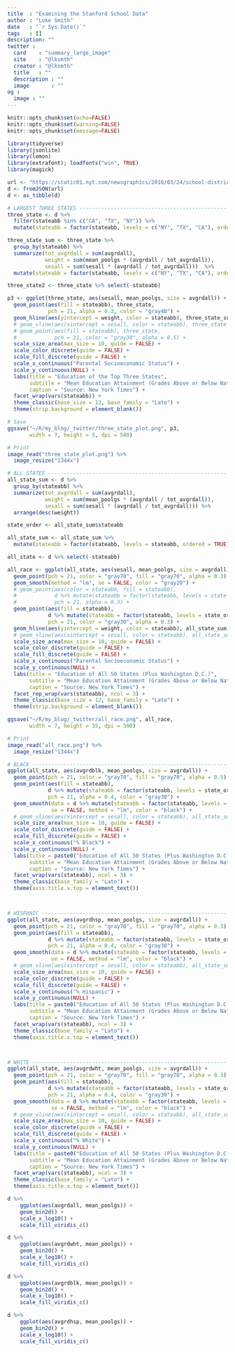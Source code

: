 ```yaml
---
title  : "Examining the Stanford School Data"
author : "Luke Smith"
date   : "`r Sys.Date()`"
tags   : []
description: ""
twitter :
  card    : "summary_large_image"
  site    : "@lksmth"
  creator : "@lksmth"
  title   : ""
  description : ""
  image       : ""
og :
  image : ""
---
```


```r
knitr::opts_chunk$set(echo=FALSE)
knitr::opts_chunk$set(warning=FALSE)
knitr::opts_chunk$set(message=FALSE)
```

```r
library(tidyverse)
library(jsonlite)
library(lemon)
library(extrafont); loadfonts("win", TRUE)
library(magick)
```

```r
url <- "https://static01.nyt.com/newsgraphics/2016/03/24/school-districts/7ce8537c7b0b8f55ca9a2328bd27b8e56d5542a7/districts2.json"
d <- fromJSON(url)
d <- as_tibble(d)
```

```r
# LARGEST THREE STATES ----------------------------------------------------
three_state <- d %>%
  filter(stateabb %in% c("CA", "TX", "NY")) %>%
  mutate(stateabb = factor(stateabb, levels = c("NY", "TX", "CA"), ordered = TRUE))

three_state_sum <- three_state %>%
  group_by(stateabb) %>%
  summarize(tot_avgrdall = sum(avgrdall),
            weight = sum(mean_poolgs * (avgrdall / tot_avgrdall)),
            sesall = sum(sesall * (avgrdall / tot_avgrdall)))  %>%
  mutate(stateabb = factor(stateabb, levels = c("NY", "TX", "CA"), ordered = TRUE))

three_state2 <- three_state %>% select(-stateabb)

p3 <- ggplot(three_state, aes(sesall, mean_poolgs, size = avgrdall)) +
  geom_point(aes(fill = stateabb), three_state,
             pch = 21, alpha = 0.3, color = "gray40") +
  geom_hline(aes(yintercept = weight, color = stateabb), three_state_sum) +
  # geom_vline(aes(xintercept = sesall, color = stateabb), three_state_sum) +
  # geom_point(aes(fill = stateabb), three_state,
  #            pch = 21, color = "gray30", alpha = 0.5) +
  scale_size_area(max_size = 10, guide = FALSE) +
  scale_color_discrete(guide = FALSE) +
  scale_fill_discrete(guide = FALSE) +
  scale_x_continuous("Parental Socioeconomic Status") +
  scale_y_continuous(NULL) +
  labs(title = "Education of the Top Three States",
       subtitle = "Mean Education Attainment (Grades Above or Below National Average)",
       caption = "Source: New York Times") +
  facet_wrap(vars(stateabb)) +
  theme_classic(base_size = 12, base_family = "Lato") +
  theme(strip.background = element_blank())

# Save
ggsave("~/R/my_blog/_twitter/three_state_plot.png", p3,
       width = 7, height = 5, dpi = 500)

# Print
image_read("three_state_plot.png") %>%
  image_resize("1344x")
```

```r
# ALL STATES --------------------------------------------------------------
all_state_sum <- d %>%
  group_by(stateabb) %>%
  summarize(tot_avgrdall = sum(avgrdall),
            weight = sum(mean_poolgs * (avgrdall / tot_avgrdall)),
            sesall = sum(sesall * (avgrdall / tot_avgrdall))) %>%
  arrange(desc(weight))

state_order <- all_state_sum$stateabb

all_state_sum <- all_state_sum %>%
  mutate(stateabb = factor(stateabb, levels = stateabb, ordered = TRUE))

all_state <- d %>% select(-stateabb)

all_race <- ggplot(all_state, aes(sesall, mean_poolgs, size = avgrdall)) +
  geom_point(pch = 21, color = "gray70", fill = "gray70", alpha = 0.3) +
  geom_smooth(method = "lm", se = FALSE, color = "gray20") +
  # geom_point(aes(color = stateabb, fill = stateabb), 
  #            d %>% mutate(stateabb = factor(stateabb, levels = state_order, ordered = TRUE)),
  #            pch = 21, alpha = 0.3) +
  geom_point(aes(fill = stateabb), 
             d %>% mutate(stateabb = factor(stateabb, levels = state_order, ordered = TRUE)),
             pch = 21, color = "gray30", alpha = 0.3) +
  geom_hline(aes(yintercept = weight, color = stateabb), all_state_sum) +
  # geom_vline(aes(xintercept = sesall, color = stateabb), all_state_sum) +
  scale_size_area(max_size = 10, guide = FALSE) +
  scale_color_discrete(guide = FALSE) +
  scale_fill_discrete(guide = FALSE) +
  scale_x_continuous("Parental Socioeconomic Status") +
  scale_y_continuous(NULL) +
  labs(title = "Education of All 50 States (Plus Washington D.C.)",
       subtitle = "Mean Education Attainment (Grades Above or Below National Average)",
       caption = "Source: New York Times") +
  facet_rep_wrap(vars(stateabb), ncol = 3) +
  theme_classic(base_size = 12, base_family = "Lato") +
  theme(strip.background = element_blank())

ggsave("~/R/my_blog/_twitter/all_race.png", all_race,
       width = 7, height = 35, dpi = 500)

# Print
image_read("all_race.png") %>%
  image_resize("1344x")
```

```r
# BLACK -------------------------------------------------------------------
ggplot(all_state, aes(avgrdblk, mean_poolgs, size = avgrdall)) +
  geom_point(pch = 21, color = "gray70", fill = "gray70", alpha = 0.5) +
  geom_point(aes(fill = stateabb), 
             d %>% mutate(stateabb = factor(stateabb, levels = state_order, ordered = TRUE)),
             pch = 21, alpha = 0.4, color = "gray30") +
  geom_smooth(data = d %>% mutate(stateabb = factor(stateabb, levels = state_order, ordered = TRUE)),
              se = FALSE, method = "lm", color = "black") +
  # geom_vline(aes(xintercept = sesall, color = stateabb), all_state_sum) +
  scale_size_area(max_size = 10, guide = FALSE) +
  scale_color_discrete(guide = FALSE) +
  scale_fill_discrete(guide = FALSE) +
  scale_x_continuous("% Black") +
  scale_y_continuous(NULL) +
  labs(title = paste0("Education of All 50 States (Plus Washington D.C.)"),
       subtitle = "Mean Education Attainment (Grades Above or Below National Average)",
       caption = "Source: New York Times") +
  facet_wrap(vars(stateabb), ncol = 3) +
  theme_classic(base_family = "Lato") +
  theme(axis.title.x.top = element_text())



# HISPANIC ----------------------------------------------------------------
ggplot(all_state, aes(avgrdhsp, mean_poolgs, size = avgrdall)) +
  geom_point(pch = 21, color = "gray70", fill = "gray70", alpha = 0.3) +
  geom_point(aes(fill = stateabb), 
             d %>% mutate(stateabb = factor(stateabb, levels = state_order, ordered = TRUE)),
             pch = 21, alpha = 0.4, color = "gray30") +
  geom_smooth(data = d %>% mutate(stateabb = factor(stateabb, levels = state_order, ordered = TRUE)),
              se = FALSE, method = "lm", color = "black") +
  # geom_vline(aes(xintercept = sesall, color = stateabb), all_state_sum) +
  scale_size_area(max_size = 10, guide = FALSE) +
  scale_color_discrete(guide = FALSE) +
  scale_fill_discrete(guide = FALSE) +
  scale_x_continuous("% Hispanic") +
  scale_y_continuous(NULL) +
  labs(title = paste0("Education of All 50 States (Plus Washington D.C.)"),
       subtitle = "Mean Education Attainment (Grades Above or Below National Average)",
       caption = "Source: New York Times") +
  facet_wrap(vars(stateabb), ncol = 3) +
  theme_classic(base_family = "Lato") +
  theme(axis.title.x.top = element_text())



# WHITE -------------------------------------------------------------------
ggplot(all_state, aes(avgrdwht, mean_poolgs, size = avgrdall)) +
  geom_point(pch = 21, color = "gray70", fill = "gray70", alpha = 0.3) +
  geom_point(aes(fill = stateabb), 
             d %>% mutate(stateabb = factor(stateabb, levels = state_order, ordered = TRUE)),
             pch = 21, alpha = 0.4, color = "gray30") +
  geom_smooth(data = d %>% mutate(stateabb = factor(stateabb, levels = state_order, ordered = TRUE)),
              se = FALSE, method = "lm", color = "black") +
  # geom_vline(aes(xintercept = sesall, color = stateabb), all_state_sum) +
  scale_size_area(max_size = 10, guide = FALSE) +
  scale_color_discrete(guide = FALSE) +
  scale_fill_discrete(guide = FALSE) +
  scale_x_continuous("% White") +
  scale_y_continuous(NULL) +
  labs(title = paste0("Education of All 50 States (Plus Washington D.C.)"),
       subtitle = "Mean Education Attainment (Grades Above or Below National Average)",
       caption = "Source: New York Times") +
  facet_wrap(vars(stateabb), ncol = 3) +
  theme_classic(base_family = "Lato") +
  theme(axis.title.x.top = element_text())
```

<!-- MISC -->

```r
d %>%
    ggplot(aes(avgrdall, mean_poolgs)) +
    geom_bin2d() +
    scale_x_log10() +
    scale_fill_viridis_c()

d %>%
    ggplot(aes(avgrdwht, mean_poolgs)) +
    geom_bin2d() +
    scale_x_log10() +
    scale_fill_viridis_c()

d %>%
    ggplot(aes(avgrdblk, mean_poolgs)) +
    geom_bin2d() +
    scale_x_log10() +
    scale_fill_viridis_c()

d %>%
    ggplot(aes(avgrdhsp, mean_poolgs)) +
    geom_bin2d() +
    scale_x_log10() +
    scale_fill_viridis_c()
```
